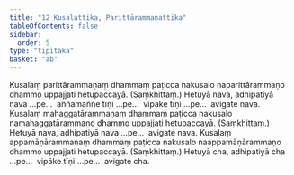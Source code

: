 ```yaml
---
title: "12 Kusalattika, Parittārammaṇattika"
tableOfContents: false
sidebar:
  order: 5
type: "tipitaka"
basket: "ab"
---
```



<DynamicBreadcrumb />

<Division number="24">

<Paragraph number="63">
Kusalaṃ parittārammaṇaṃ dhammaṃ paṭicca nakusalo naparittārammaṇo dhammo uppajjati hetupaccayā. (Saṃkhittaṃ.) Hetuyā nava, adhipatiyā nava …pe…  aññamaññe tīṇi …pe…  vipāke tīṇi …pe…  avigate nava.
</Paragraph>

<Paragraph number="64">
Kusalaṃ mahaggatārammaṇaṃ dhammaṃ paṭicca nakusalo namahaggatārammaṇo dhammo uppajjati hetupaccayā. (Saṃkhittaṃ.) Hetuyā nava, adhipatiyā nava …pe…  avigate nava.
</Paragraph>

<Paragraph number="65">
Kusalaṃ appamāṇārammaṇaṃ dhammaṃ paṭicca nakusalo naappamāṇārammaṇo dhammo uppajjati hetupaccayā. (Saṃkhittaṃ.) Hetuyā cha, adhipatiyā cha …pe…  vipāke tīṇi …pe…  avigate cha.
</Paragraph>
</Division>